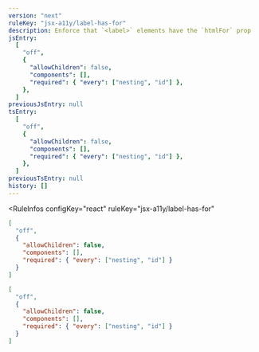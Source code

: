 ```yaml
---
version: "next"
ruleKey: "jsx-a11y/label-has-for"
description: Enforce that `<label>` elements have the `htmlFor` prop
jsEntry:
  [
    "off",
    {
      "allowChildren": false,
      "components": [],
      "required": { "every": ["nesting", "id"] },
    },
  ]
previousJsEntry: null
tsEntry:
  [
    "off",
    {
      "allowChildren": false,
      "components": [],
      "required": { "every": ["nesting", "id"] },
    },
  ]
previousTsEntry: null
history: []
---
```


<RuleInfos 
  configKey="react" 
  ruleKey="jsx-a11y/label-has-for" 
>

```json
[
  "off",
  {
    "allowChildren": false,
    "components": [],
    "required": { "every": ["nesting", "id"] }
  }
]
```

```json
[
  "off",
  {
    "allowChildren": false,
    "components": [],
    "required": { "every": ["nesting", "id"] }
  }
]
```

</RuleInfos>
